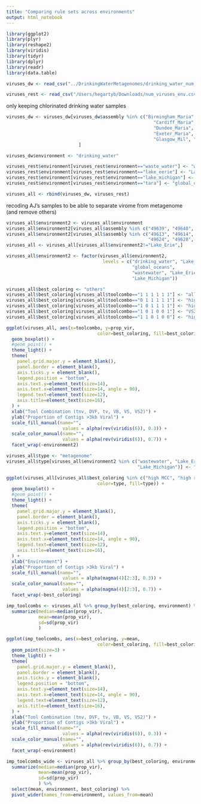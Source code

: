 ```yaml
---
title: "Comparing rule sets across environments"
output: html_notebook
---
```


```r
library(ggplot2)
library(plyr)
library(reshape2)
library(viridis)
library(tidyr)
library(dplyr)
library(readr)
library(data.table)
```


```r
viruses_dw <- read_csv("../DrinkingWaterMetagenomes/drinking_water_num_viruses.csv")
```
```r
viruses_rest <- read_csv("/Users/hegartyb/Downloads/num_viruses_env.csv")
```

only keeping chlorinated drinking water samples
```r
viruses_dw <- viruses_dw[viruses_dw$assembly %in% c("Birmingham_Maria",
                                                       "Cardiff_Maria", "Dundee_Clat",
                                                       "Dundee_Maria",
                                                       "Exeter_Maria", "Glasgow_Bal",
                                                       "Glasgow_Mil", "London_Maria"),
                           ]
```

```r
viruses_dw$environment <- "drinking_water"

viruses_rest$environment[viruses_rest$environment=="waste_water"] <- "wastewater"
viruses_rest$environment[viruses_rest$environment=="lake_eerie"] <- "Lake_Erie"
viruses_rest$environment[viruses_rest$environment=="lake_michigan"] <- "Lake_Michigan"
viruses_rest$environment[viruses_rest$environment=="tara"] <- "global_oceans"

viruses_all <- rbind(viruses_dw, viruses_rest)
```

recoding AJ's samples to be able to separate virome from metagenome (and remove others)
```r
viruses_all$environment2 <- viruses_all$environment
viruses_all$environment2[viruses_all$assembly %in% c("49639", "49640", "49641", "49642")] <- "Lake_Erie_virome"
viruses_all$environment2[viruses_all$assembly %in% c("49613", "49614", "49618", "49621",
                                                     "49624", "49628", "49632", "49638")] <- "Lake_Erie_metagenome"
viruses_all <- viruses_all[viruses_all$environment2!="Lake_Erie",]
```




```r
viruses_all$environment2 <- factor(viruses_all$environment2,
                                    levels = c("drinking_water", "Lake_Erie_metagenome", 
                                               "global_oceans",
                                               "wastewater", "Lake_Erie_virome", 
                                               "Lake_Michigan"))
```


```r
viruses_all$best_coloring <- "others"
viruses_all$best_coloring[viruses_all$toolcombo=="1 1 1 1 1 1"] <- "all"
viruses_all$best_coloring[viruses_all$toolcombo=="0 1 1 1 1 1"] <- "high recall"
viruses_all$best_coloring[viruses_all$toolcombo=="1 0 1 1 1 1"] <- "high MCC"
viruses_all$best_coloring[viruses_all$toolcombo=="1 0 1 0 0 1"] <- "VS2 combo"
viruses_all$best_coloring[viruses_all$toolcombo=="1 1 0 1 0 0"] <- "high precision"
```


```r
ggplot(viruses_all, aes(x=toolcombo, y=prop_vir, 
                                  color=best_coloring, fill=best_coloring)) +
  geom_boxplot() +
  #geom_point() +
  theme_light() +
  theme(
    panel.grid.major.y = element_blank(),
    panel.border = element_blank(),
    axis.ticks.y = element_blank(),
    legend.position = "bottom",
    axis.text.y=element_text(size=14),
    axis.text.x=element_text(size=14, angle = 90),
    legend.text=element_text(size=12),
    axis.title=element_text(size=16),
  ) +
  xlab("Tool Combination (tnv, DVF, tv, VB, VS, VS2)") +
  ylab("Proportion of Contigs >3kb Viral") +
  scale_fill_manual(name="",
                     values = alpha(rev(viridis(6)), 0.3)) +
  scale_color_manual(name="",
                     values = alpha(rev(viridis(6)), 0.7)) +
  facet_wrap(~environment2)
```

```r
viruses_all$type <- "metagenome"
viruses_all$type[viruses_all$environment2 %in% c("wastewater", "Lake_Erie_virome",
                                                 "Lake_Michigan")] <- "virome"
```



```r
ggplot(viruses_all[viruses_all$best_coloring %in% c("high MCC", "high recall"),], aes(x=environment2, y=prop_vir, 
                                  color=type, fill=type)) +
  geom_boxplot() +
  #geom_point() +
  theme_light() +
  theme(
    panel.grid.major.y = element_blank(),
    panel.border = element_blank(),
    axis.ticks.y = element_blank(),
    legend.position = "bottom",
    axis.text.y=element_text(size=14),
    axis.text.x=element_text(size=14, angle = 90),
    legend.text=element_text(size=12),
    axis.title=element_text(size=16),
  ) +
  xlab("Environment") +
  ylab("Proportion of Contigs >3kb Viral") +
  scale_fill_manual(name="",
                     values = alpha(magma(4)[2:3], 0.3)) +
  scale_color_manual(name="",
                     values = alpha(magma(4)[2:3], 0.7)) +
  facet_wrap(~best_coloring)
```


```r
imp_toolcombs <- viruses_all %>% group_by(best_coloring, environment) %>%
  summarize(median=median(prop_vir),
            mean=mean(prop_vir),
            sd=sd(prop_vir)
            )
```

```r
ggplot(imp_toolcombs, aes(x=best_coloring, y=mean, 
                                  color=best_coloring, fill=best_coloring)) +
  geom_point(size=3) +
  theme_light() +
  theme(
    panel.grid.major.y = element_blank(),
    panel.border = element_blank(),
    axis.ticks.y = element_blank(),
    legend.position = "bottom",
    axis.text.y=element_text(size=14),
    axis.text.x=element_text(size=14, angle = 90),
    legend.text=element_text(size=12),
    axis.title=element_text(size=16),
  ) +
  xlab("Tool Combination (tnv, DVF, tv, VB, VS, VS2)") +
  ylab("Proportion of Contigs >3kb Viral") +
  scale_fill_manual(name="",
                     values = alpha(rev(viridis(6)), 0.3)) +
  scale_color_manual(name="",
                     values = alpha(rev(viridis(6)), 0.7)) +
  facet_wrap(~environment)
```

```r
imp_toolcombs_wide <- viruses_all %>% group_by(best_coloring, environment) %>%
  summarize(median=median(prop_vir),
            mean=mean(prop_vir),
            sd=sd(prop_vir)
            ) %>%
  select(mean, environment, best_coloring) %>%
  pivot_wider(names_from=environment, values_from=mean)
```






